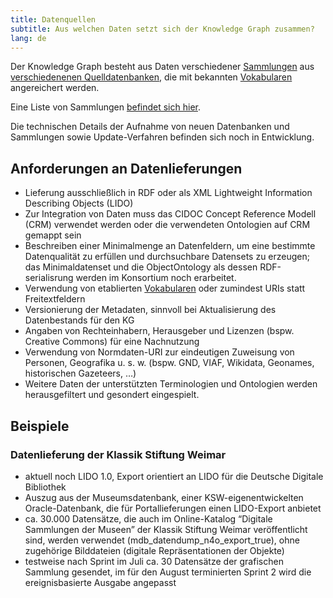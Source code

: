 ```yaml
---
title: Datenquellen
subtitle: Aus welchen Daten setzt sich der Knowledge Graph zusammen?
lang: de
---
```


Der Knowledge Graph besteht aus Daten verschiedener [Sammlungen](#sammlung) aus [verschiedenenen Quelldatenbanken](https://nfdi4objects.github.io/n4o-databases/), die mit bekannten [Vokabularen](terminologies.qmd) angereichert werden.

::: {.callout-tip appearance="simple"}
Eine Liste von Sammlungen [befindet sich hier](https://graph.nfdi4objects.net/collection/).
:::

Die technischen Details der Aufnahme von neuen Datenbanken und Sammlungen sowie Update-Verfahren befinden sich noch in Entwicklung.

## Anforderungen an Datenlieferungen

- Lieferung ausschließlich in RDF oder als XML Lightweight Information Describing Objects (LIDO)
- Zur Integration von Daten muss das CIDOC Concept Reference Modell (CRM) verwendet werden oder die verwendeten Ontologien auf CRM gemappt sein
- Beschreiben einer Minimalmenge an Datenfeldern, um eine bestimmte Datenqualität zu erfüllen und durchsuchbare Datensets zu erzeugen; das Minimaldatenset und die ObjectOntology als dessen RDF-serialisrung werden im Konsortium noch erarbeitet.
- Verwendung von etablierten [Vokabularen](terminologies.qmd) oder zumindest URIs statt Freitextfeldern
- Versionierung der Metadaten, sinnvoll bei Aktualisierung des Datenbestands für den KG
- Angaben von Rechteinhabern, Herausgeber und Lizenzen (bspw. Creative Commons) für eine Nachnutzung
- Verwendung von Normdaten-URI zur eindeutigen Zuweisung von Personen, Geografika u. s. w. (bspw. GND, VIAF, Wikidata, Geonames, historischen Gazeteers, ...)
- Weitere Daten der unterstützten Terminologien und Ontologien werden herausgefiltert und gesondert eingespielt.

## Beispiele

### Datenlieferung der Klassik Stiftung Weimar

- aktuell noch LIDO 1.0, Export orientiert an LIDO für die Deutsche Digitale Bibliothek
- Auszug aus der Museumsdatenbank, einer KSW-eigenentwickelten Oracle-Datenbank, die für Portallieferungen einen LIDO-Export anbietet
- ca. 30.000 Datensätze, die auch im Online-Katalog "Digitale Sammlungen der Museen" der Klassik Stiftung Weimar veröffentlicht sind, werden verwendet (mdb_datendump_n4o_export_true), ohne zugehörige Bilddateien (digitale Repräsentationen der Objekte) 
- testweise nach Sprint im Juli ca. 30 Datensätze der grafischen Sammlung gesendet, im für den August terminierten Sprint 2 wird die ereignisbasierte Ausgabe angepasst

